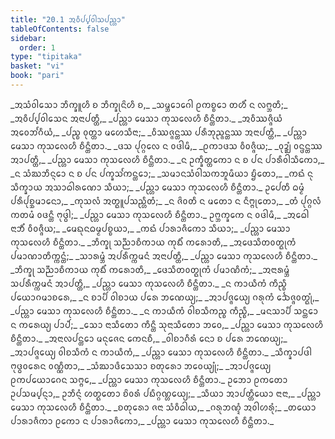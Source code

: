 ```yaml
---
title: "20.1 ᩋᩅᩥᨸ᩠ᨸᩅᩤᩈᨸᨬ᩠ᩉᩣ"
tableOfContents: false
sidebar:
  order: 1
type: "tipitaka"
basket: "vi"
book: "pari"
---
```



<DynamicBreadcrumb />

<Division number="479" book="pari">

<Paragraph number="2342" type="verses" book="pari">
_ᩋᩈᩴᩅᩤᩈᩮᩣ ᨽᩥᨠ᩠ᨡᩪᩉᩥ ᨧ ᨽᩥᨠ᩠ᨡᩩᨶᩦᩉᩥ ᨧ,_  
_ᩈᨾ᩠ᨽᩮᩣᨣᩮᩤ ᩑᨠᨧ᩠ᨧᩮᩣ ᨲᩉᩥᩴ ᨶ ᩃᨻ᩠ᨽᨲᩥ;_  
_ᩋᩅᩥᨸ᩠ᨸᩅᩤᩈᩮᨶ ᩋᨶᩣᨸᨲ᩠ᨲᩥ,_  
_ᨸᨬ᩠ᩉᩣ ᨾᩮᩈᩣ ᨠᩩᩈᩃᩮᩉᩥ ᨧᩥᨶ᩠ᨲᩥᨲᩣ._  

</Paragraph>

<Paragraph number="2343" type="verses" book="pari">
_ᩋᩅᩥᩔᨩ᩠ᨩᩥᨿᩴ ᩋᩅᩮᨽᩘᨣᩥᨿᩴ,_  
_ᨸᨬ᩠ᨧ ᩅᩩᨲ᩠ᨲᩣ ᨾᩉᩮᩈᩥᨶᩣ;_  
_ᩅᩥᩔᨩ᩠ᨩᨶ᩠ᨲᩔ ᨸᩁᩥᨽᩩᨬ᩠ᨩᨶ᩠ᨲᩔ ᩋᨶᩣᨸᨲ᩠ᨲᩥ,_  
_ᨸᨬ᩠ᩉᩣ ᨾᩮᩈᩣ ᨠᩩᩈᩃᩮᩉᩥ ᨧᩥᨶ᩠ᨲᩥᨲᩣ._  

</Paragraph>

<Paragraph number="2344" type="verses" book="pari">
_ᨴᩈ ᨸᩩᨣ᩠ᨣᩃᩮ ᨶ ᩅᨴᩤᨾᩥ,_  
_ᩑᨠᩣᨴᩈ ᩅᩥᩅᨩ᩠ᨩᩥᨿ;_  
_ᩅᩩᨯ᩠ᨰᩴ ᩅᨶ᩠ᨴᨶ᩠ᨲᩔ ᩋᩣᨸᨲ᩠ᨲᩥ,_  
_ᨸᨬ᩠ᩉᩣ ᨾᩮᩈᩣ ᨠᩩᩈᩃᩮᩉᩥ ᨧᩥᨶ᩠ᨲᩥᨲᩣ._  

</Paragraph>

<Paragraph number="2345" type="verses" book="pari">
_ᨶ ᩏᨠ᩠ᨡᩥᨲ᩠ᨲᨠᩮᩣ ᨶ ᨧ ᨸᨶ ᨸᩣᩁᩥᩅᩤᩈᩥᨠᩮᩣ,_  
_ᨶ ᩈᩴᨥᨽᩥᨶ᩠ᨶᩮᩣ ᨶ ᨧ ᨸᨶ ᨸᨠ᩠ᨡᩈᩘᨠᨶ᩠ᨲᩮᩣ;_  
_ᩈᨾᩣᨶᩈᩴᩅᩤᩈᨠᨽᩪᨾᩥᨿᩣ ᨮᩥᨲᩮᩣ,_  
_ᨠᨳᩴ ᨶᩩ ᩈᩥᨠ᩠ᨡᩣᨿ ᩋᩈᩣᨵᩤᩁᨱᩮᩣ ᩈᩥᨿᩣ;_  
_ᨸᨬ᩠ᩉᩣ ᨾᩮᩈᩣ ᨠᩩᩈᩃᩮᩉᩥ ᨧᩥᨶ᩠ᨲᩥᨲᩣ._  

</Paragraph>

<Paragraph number="2346" type="verses" book="pari">
ᩏᨸᩮᨲᩥ ᨵᨾ᩠ᨾᩴ ᨸᩁᩥᨸᩩᨧ᩠ᨨᨾᩣᨶᩮᩣ,_  
_ᨠᩩᩈᩃᩴ ᩋᨲ᩠ᨳᩪᨸᩈᨬ᩠ᩉᩥᨲᩴ;_  
_ᨶ ᨩᩦᩅᨲᩥ ᨶ ᨾᨲᩮᩣ ᨶ ᨶᩥᨻ᩠ᨻᩩᨲᩮᩣ,_  
_ᨲᩴ ᨸᩩᨣ᩠ᨣᩃᩴ ᨠᨲᨾᩴ ᩅᨴᨶ᩠ᨲᩥ ᨻᩩᨴ᩠ᨵᩤ;_  
_ᨸᨬ᩠ᩉᩣ ᨾᩮᩈᩣ ᨠᩩᩈᩃᩮᩉᩥ ᨧᩥᨶ᩠ᨲᩥᨲᩣ._  

</Paragraph>

<Paragraph number="2347" type="verses" book="pari">
ᩏᨻ᩠ᨽᨠ᩠ᨡᨠᩮ ᨶ ᩅᨴᩤᨾᩥ,_  
_ᩋᨵᩮᩤ ᨶᩣᨽᩥᩴ ᩅᩥᩅᨩ᩠ᨩᩥᨿ;_  
_ᨾᩮᨳᩩᨶᨵᨾ᩠ᨾᨸᨧ᩠ᨧᨿᩣ,_  
_ᨠᨳᩴ ᨸᩣᩁᩣᨩᩥᨠᩮᩣ ᩈᩥᨿᩣ;_  
_ᨸᨬ᩠ᩉᩣ ᨾᩮᩈᩣ ᨠᩩᩈᩃᩮᩉᩥ ᨧᩥᨶ᩠ᨲᩥᨲᩣ._  

</Paragraph>

<Paragraph number="2348" type="verses" book="pari">
_ᨽᩥᨠ᩠ᨡᩩ ᩈᨬ᩠ᨬᩣᨧᩥᨠᩣᨿ ᨠᩩᨭᩥᩴ ᨠᩁᩮᩣᨲᩥ,_  
_ᩋᨴᩮᩈᩥᨲᩅᨲ᩠ᨳᩩᨠᩴ ᨸᨾᩣᨱᩣᨲᩥᨠ᩠ᨠᨶ᩠ᨲᩴ;_  
_ᩈᩣᩁᨾ᩠ᨽᩴ ᩋᨸᩁᩥᨠ᩠ᨠᨾᨶᩴ ᩋᨶᩣᨸᨲ᩠ᨲᩥ,_  
_ᨸᨬ᩠ᩉᩣ ᨾᩮᩈᩣ ᨠᩩᩈᩃᩮᩉᩥ ᨧᩥᨶ᩠ᨲᩥᨲᩣ._  

</Paragraph>

<Paragraph number="2349" type="verses" book="pari">
_ᨽᩥᨠ᩠ᨡᩩ ᩈᨬ᩠ᨬᩣᨧᩥᨠᩣᨿ ᨠᩩᨭᩥᩴ ᨠᩁᩮᩣᨲᩥ,_  
_ᨴᩮᩈᩥᨲᩅᨲ᩠ᨳᩩᨠᩴ ᨸᨾᩣᨱᩥᨠᩴ;_  
_ᩋᨶᩣᩁᨾ᩠ᨽᩴ ᩈᨸᩁᩥᨠ᩠ᨠᨾᨶᩴ ᩋᩣᨸᨲ᩠ᨲᩥ,_  
_ᨸᨬ᩠ᩉᩣ ᨾᩮᩈᩣ ᨠᩩᩈᩃᩮᩉᩥ ᨧᩥᨶ᩠ᨲᩥᨲᩣ._  

</Paragraph>

<Paragraph number="2350" type="verses" book="pari">
_ᨶ ᨠᩣᨿᩥᨠᩴ ᨠᩥᨬ᩠ᨧᩥ ᨸᨿᩮᩣᨣᨾᩣᨧᩁᩮ,_  
_ᨶ ᨧᩣᨸᩥ ᩅᩤᨧᩣᨿ ᨸᩁᩮ ᨽᨱᩮᨿ᩠ᨿ;_  
_ᩋᩣᨸᨩ᩠ᨩᩮᨿ᩠ᨿ ᨣᩁᩩᨠᩴ ᨨᩮᨩ᩠ᨩᩅᨲ᩠ᨳᩩᩴ,_  
_ᨸᨬ᩠ᩉᩣ ᨾᩮᩈᩣ ᨠᩩᩈᩃᩮᩉᩥ ᨧᩥᨶ᩠ᨲᩥᨲᩣ._  

</Paragraph>

<Paragraph number="2351" type="verses" book="pari">
_ᨶ ᨠᩣᨿᩥᨠᩴ ᩅᩤᨧᩈᩥᨠᨬ᩠ᨧ ᨠᩥᨬ᩠ᨧᩥ,_  
_ᨾᨶᩈᩣᨸᩥ ᩈᨶ᩠ᨲᩮᩣ ᨶ ᨠᩁᩮᨿ᩠ᨿ ᨸᩣᨸᩴ;_  
_ᩈᩮᩣ ᨶᩣᩈᩥᨲᩮᩣ ᨠᩥᨶ᩠ᨲᩥ ᩈᩩᨶᩣᩈᩥᨲᩮᩣ ᨽᩅᩮ,_  
_ᨸᨬ᩠ᩉᩣ ᨾᩮᩈᩣ ᨠᩩᩈᩃᩮᩉᩥ ᨧᩥᨶ᩠ᨲᩥᨲᩣ._  

</Paragraph>

<Paragraph number="2352" type="verses" book="pari">
_ᩋᨶᩣᩃᨸᨶ᩠ᨲᩮᩣ ᨾᨶᩩᨩᩮᨶ ᨠᩮᨶᨧᩥ,_  
_ᩅᩤᨧᩣᨣᩥᩁᩴ ᨶᩮᩣ ᨧ ᨸᩁᩮ ᨽᨱᩮᨿ᩠ᨿ;_  
_ᩋᩣᨸᨩ᩠ᨩᩮᨿ᩠ᨿ ᩅᩤᨧᩈᩥᨠᩴ ᨶ ᨠᩣᨿᩥᨠᩴ,_  
_ᨸᨬ᩠ᩉᩣ ᨾᩮᩈᩣ ᨠᩩᩈᩃᩮᩉᩥ ᨧᩥᨶ᩠ᨲᩥᨲᩣ._  

</Paragraph>

<Paragraph number="2353" type="verses" book="pari">
_ᩈᩥᨠ᩠ᨡᩣᨸᨴᩤ ᨻᩩᨴ᩠ᨵᩅᩁᩮᨶ ᩅᨱ᩠ᨱᩥᨲᩣ,_  
_ᩈᩴᨥᩣᨴᩥᩈᩮᩈᩣ ᨧᨲᩩᩁᩮᩣ ᨽᩅᩮᨿ᩠ᨿᩩᩴ;_  
_ᩋᩣᨸᨩ᩠ᨩᩮᨿ᩠ᨿ ᩑᨠᨸᨿᩮᩣᨣᩮᨶ ᩈᨻ᩠ᨻᩮ,_  
_ᨸᨬ᩠ᩉᩣ ᨾᩮᩈᩣ ᨠᩩᩈᩃᩮᩉᩥ ᨧᩥᨶ᩠ᨲᩥᨲᩣ._  

</Paragraph>

<Paragraph number="2354" book="pari">
ᩏᨽᩮᩣ ᩑᨠᨲᩮᩣ ᩏᨸᩈᨾ᩠ᨸᨶ᩠ᨶᩣ,_  
ᩏᨽᩥᨶ᩠ᨶᩴ ᩉᨲ᩠ᨳᨲᩮᩣ ᨧᩦᩅᩁᩴ ᨸᨭᩥᨣ᩠ᨣᨱ᩠ᩉᩮᨿ᩠ᨿ;_  
_ᩈᩥᨿᩣ ᩋᩣᨸᨲ᩠ᨲᩥᨿᩮᩣ ᨶᩣᨶᩣ,_  
_ᨸᨬ᩠ᩉᩣ ᨾᩮᩈᩣ ᨠᩩᩈᩃᩮᩉᩥ ᨧᩥᨶ᩠ᨲᩥᨲᩣ._  

</Paragraph>

<Paragraph number="2355" type="verses" book="pari">
_ᨧᨲᩩᩁᩮᩣ ᨩᨶᩣ ᩈᩴᩅᩥᨵᩤᨿ,_  
_ᨣᩁᩩᨽᨱ᩠ᨯᩴ ᩋᩅᩤᩉᩁᩩᩴ;_  
_ᨲᨿᩮᩣ ᨸᩣᩁᩣᨩᩥᨠᩣ ᩑᨠᩮᩣ ᨶ ᨸᩣᩁᩣᨩᩥᨠᩮᩣ,_  
_ᨸᨬ᩠ᩉᩣ ᨾᩮᩈᩣ ᨠᩩᩈᩃᩮᩉᩥ ᨧᩥᨶ᩠ᨲᩥᨲᩣ._
</Paragraph>
</Division>